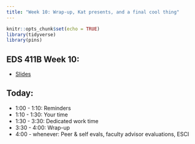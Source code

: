 ```yaml
---
title: "Week 10: Wrap-up, Kat presents, and a final cool thing"
---
```


```r
knitr::opts_chunk$set(echo = TRUE)
library(tidyverse)
library(pins)
```

## EDS 411B Week 10:

-   [Slides](https://docs.google.com/presentation/d/e/2PACX-1vTdcdO7vSmBWig4n_1xIMDkGEbOEPZPyHkDN4RFVpSDjR705O4kL7QccFfAcX9NV-nUqsiPK6MWF9Cz/pub?start=false&loop=false&delayms=3000)

## Today:

-   1:00 - 1:10: Reminders 
-   1:10 - 1:30: Your time
-   1:30 - 3:30: Dedicated work time
-   3:30 - 4:00: Wrap-up
-   4:00 - whenever: Peer & self evals, faculty advisor evaluations, ESCI
